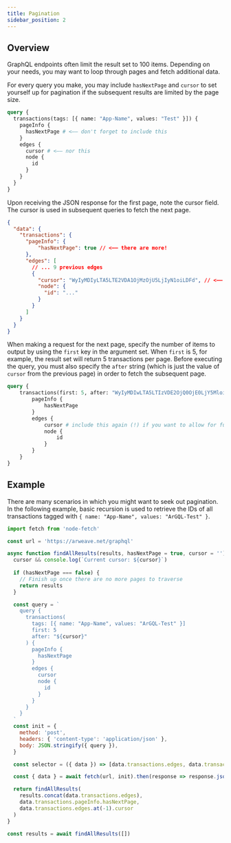 ```yaml
---
title: Pagination
sidebar_position: 2
---
```


## Overview

GraphQL endpoints often limit the result set to 100 items. Depending on your needs, you may want to loop through pages and fetch additional data.

For every query you make, you may include `hasNextPage` and `cursor` to set yourself up for pagination if the subsequent results are limited by the page size. 

```graphql title="GraphQL Request"
query {
  transactions(tags: [{ name: "App-Name", values: "Test" }]) {
    pageInfo {
      hasNextPage # <—— don't forget to include this
    }
    edges {
      cursor # <—— nor this
      node {
        id
      }
    }
  }
}
```

Upon receiving the JSON response for the first page, note the cursor field. The cursor is used in subsequent queries to fetch the next page.

```json title="JSON Response"
{
  "data": {
    "transactions": {
      "pageInfo": {
          "hasNextPage": true // <—— there are more!
      },
      "edges": [
        // ... 9 previous edges
        {
          "cursor": "WyIyMDIyLTA5LTE2VDA1OjMzOjU5LjIyN1oiLDFd", // <—— the cursor!
          "node": {
            "id": "..."
          }
        }
      ]
    }
  }
}
```

When making a request for the next page, specify the number of items to output by using the `first` key in the argument set. When `first` is 5, for example, the result set will return 5 transactions per page. Before executing the query, you must also specify the `after` string (which is just the value of `cursor` from the previous page) in order to fetch the subsequent page.

```graphql title="Second GraphQL Request"
query {
    transactions(first: 5, after: "WyIyMDIwLTA5LTIzVDE2OjQ0OjE0LjY5MloiLDFd") {
        pageInfo {
            hasNextPage
        }
        edges {
            cursor # include this again (!) if you want to allow for further pagination
            node {
                id
            }
        }
    }
}
```

## Example

There are many scenarios in which you might want to seek out pagination. In the following example, basic recursion is used to retrieve the IDs of all transactions tagged with `{ name: "App-Name", values: "ArGQL-Test" }`.

```js
import fetch from 'node-fetch'

const url = 'https://arweave.net/graphql'

async function findAllResults(results, hasNextPage = true, cursor = '') {
  cursor && console.log(`Current cursor: ${cursor}`)
  
  if (hasNextPage === false) {
    // Finish up once there are no more pages to traverse
    return results
  }

  const query = `
    query {
      transactions(
        tags: [{ name: "App-Name", values: "ArGQL-Test" }]
        first: 5
        after: "${cursor}"
      ) {
        pageInfo {
          hasNextPage
        }
        edges {
          cursor
          node {
            id
          }
        }
      }
    }
  `
  const init = {
    method: 'post',
    headers: { 'content-type': 'application/json' },
    body: JSON.stringify({ query }),
  }

  const selector = ({ data }) => [data.transactions.edges, data.transactions.pageInfo.hasNextPage, data.transactions.edges.at(-1).cursor]

  const { data } = await fetch(url, init).then(response => response.json())

  return findAllResults(
    results.concat(data.transactions.edges),
    data.transactions.pageInfo.hasNextPage,
    data.transactions.edges.at(-1).cursor
  )
}

const results = await findAllResults([])
```
